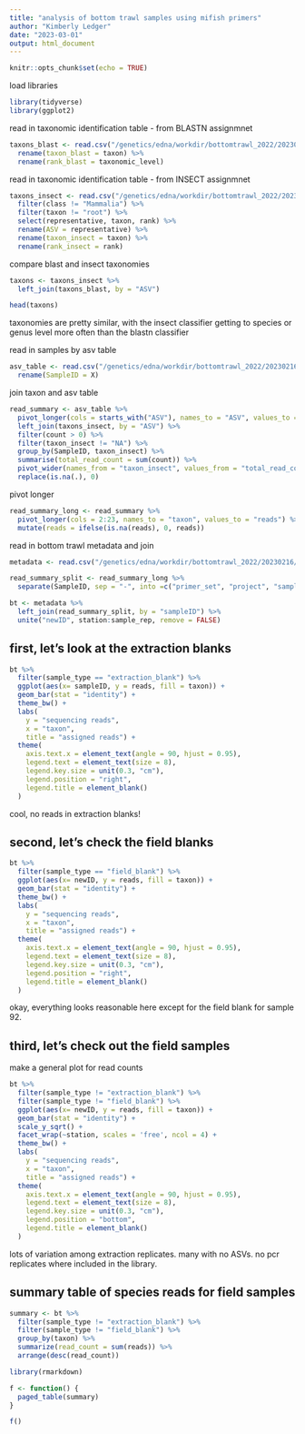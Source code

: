 ```yaml
---
title: "analysis of bottom trawl samples using mifish primers"
author: "Kimberly Ledger"
date: "2023-03-01"
output: html_document
---
```


```r
knitr::opts_chunk$set(echo = TRUE)
```

load libraries
```r
library(tidyverse)
library(ggplot2)
```

read in taxonomic identification table - from BLASTN assignmnet
```r
taxons_blast <- read.csv("/genetics/edna/workdir/bottomtrawl_2022/20230216/trimmed/filtered/outputs/asv_taxonomy_blastn.csv", row.names = 1) %>%
  rename(taxon_blast = taxon) %>%
  rename(rank_blast = taxonomic_level)
```

read in taxonomic identification table - from INSECT assignmnet
```r
taxons_insect <- read.csv("/genetics/edna/workdir/bottomtrawl_2022/20230216/trimmed/filtered/outputs/asv_taxonomy_insect.csv", row.names = 1) %>%
  filter(class != "Mammalia") %>%
  filter(taxon != "root") %>%
  select(representative, taxon, rank) %>%
  rename(ASV = representative) %>%
  rename(taxon_insect = taxon) %>%
  rename(rank_insect = rank)
```

compare blast and insect taxonomies 
```r
taxons <- taxons_insect %>%
  left_join(taxons_blast, by = "ASV")

head(taxons)
```

taxonomies are pretty similar, with the insect classifier getting to species or genus level more often than the blastn classifier

read in samples by asv table
```r
asv_table <- read.csv("/genetics/edna/workdir/bottomtrawl_2022/20230216/trimmed/filtered/outputs/ASVtable.csv") %>%
  rename(SampleID = X)
```

join taxon and asv table
```r
read_summary <- asv_table %>%
  pivot_longer(cols = starts_with("ASV"), names_to = "ASV", values_to = "count") %>%
  left_join(taxons_insect, by = "ASV") %>%
  filter(count > 0) %>%
  filter(taxon_insect != "NA") %>%
  group_by(SampleID, taxon_insect) %>%
  summarise(total_read_count = sum(count)) %>%
  pivot_wider(names_from = "taxon_insect", values_from = "total_read_count") %>%
  replace(is.na(.), 0)
```

pivot longer
```r
read_summary_long <- read_summary %>%
  pivot_longer(cols = 2:23, names_to = "taxon", values_to = "reads") %>%
  mutate(reads = ifelse(is.na(reads), 0, reads))
```


read in bottom trawl metadata and join 
```r
metadata <- read.csv("/genetics/edna/workdir/bottomtrawl_2022/20230216/bottomtrawl_metadata_20230216.csv")

read_summary_split <- read_summary_long %>%
  separate(SampleID, sep = "-", into =c("primer_set", "project", "sampleID"))

bt <- metadata %>%
  left_join(read_summary_split, by = "sampleID") %>%
  unite("newID", station:sample_rep, remove = FALSE)
```


## first, let's look at the extraction blanks
```r
bt %>%
  filter(sample_type == "extraction_blank") %>%
  ggplot(aes(x= sampleID, y = reads, fill = taxon)) +
  geom_bar(stat = "identity") + 
  theme_bw() +
  labs(
    y = "sequencing reads",
    x = "taxon",
    title = "assigned reads") + 
  theme(
    axis.text.x = element_text(angle = 90, hjust = 0.95),
    legend.text = element_text(size = 8),
    legend.key.size = unit(0.3, "cm"),
    legend.position = "right",
    legend.title = element_blank()
  )
```

cool, no reads in extraction blanks! 

## second, let's check the field blanks 

```r
bt %>%
  filter(sample_type == "field_blank") %>%
  ggplot(aes(x= newID, y = reads, fill = taxon)) +
  geom_bar(stat = "identity") + 
  theme_bw() +
  labs(
    y = "sequencing reads",
    x = "taxon",
    title = "assigned reads") + 
  theme(
    axis.text.x = element_text(angle = 90, hjust = 0.95),
    legend.text = element_text(size = 8),
    legend.key.size = unit(0.3, "cm"),
    legend.position = "right",
    legend.title = element_blank()
  )
```

okay, everything looks reasonable here except for the field blank for sample 92.

## third, let's check out the field samples 

make a general plot for read counts  
```r
bt %>%
  filter(sample_type != "extraction_blank") %>%
  filter(sample_type != "field_blank") %>%
  ggplot(aes(x= newID, y = reads, fill = taxon)) +
  geom_bar(stat = "identity") + 
  scale_y_sqrt() +
  facet_wrap(~station, scales = 'free', ncol = 4) + 
  theme_bw() +
  labs(
    y = "sequencing reads",
    x = "taxon",
    title = "assigned reads") + 
  theme(
    axis.text.x = element_text(angle = 90, hjust = 0.95),
    legend.text = element_text(size = 8),
    legend.key.size = unit(0.3, "cm"),
    legend.position = "bottom",
    legend.title = element_blank()
  )
```

lots of variation among extraction replicates. many with no ASVs. no pcr replicates where included in the library. 

## summary table of species reads for field samples 

```r
summary <- bt %>%
  filter(sample_type != "extraction_blank") %>%
  filter(sample_type != "field_blank") %>% 
  group_by(taxon) %>%
  summarize(read_count = sum(reads)) %>%
  arrange(desc(read_count))

library(rmarkdown)

f <- function() {
  paged_table(summary)
}

f()
```




